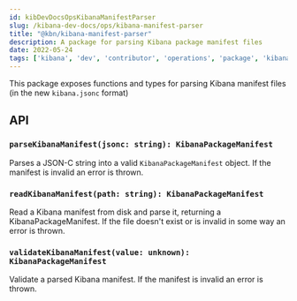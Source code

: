 ```yaml
---
id: kibDevDocsOpsKibanaManifestParser
slug: /kibana-dev-docs/ops/kibana-manifest-parser
title: "@kbn/kibana-manifest-parser"
description: A package for parsing Kibana package manifest files
date: 2022-05-24
tags: ['kibana', 'dev', 'contributor', 'operations', 'package', 'kibana.json', 'kibana.jsonc']
---
```


This package exposes functions and types for parsing Kibana manifest files (in the new `kibana.jsonc` format)

## API

### `parseKibanaManifest(jsonc: string): KibanaPackageManifest`

Parses a JSON-C string into a valid `KibanaPackageManifest` object. If the manifest is invalid an error is thrown.

### `readKibanaManifest(path: string): KibanaPackageManifest`

Read a Kibana manifest from disk and parse it, returning a KibanaPackageManifest. If the file doesn't exist or is invalid in some way an error is thrown.

### `validateKibanaManifest(value: unknown): KibanaPackageManifest`

Validate a parsed Kibana manifest. If the manifest is invalid an error is thrown.
